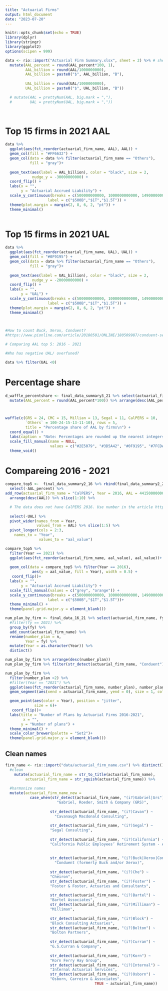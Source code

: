 ```yaml
---
title: "Actuarial Firms"
output: html_document
date: "2023-07-20"
---
```


```r
knitr::opts_chunk$set(echo = TRUE)
library(dplyr)
library(stringr)
library(ggplot2)
options(scipen = 999)
```

```r
data <- rio::import("Actuarial Firm Summary.xlsx", sheet = 2) %>% # shee2 = final_data_summary3_21
  mutate(AAL_percent = round(AAL_percent*100, 1),
         AAL_billion = round(AAL/1000000000),
         AAL_billion = paste0("$", AAL_billion, "B"),
         
         UAL_billion = round(UAL/1000000000),
         UAL_billion = paste0("$", UAL_billion, "B")) 

  # mutate(AAL = prettyNum(AAL, big.mark = ","),
  #        UAL = prettyNum(UAL, big.mark = ","))

  
```


# Top 15 firms in 2021 AAL
```r
data %>% 
  ggplot(aes(fct_reorder(actuarial_firm_name, AAL), AAL)) +
  geom_col(fill = "#FF6632") +
  geom_col(data = data %>% filter(actuarial_firm_name == "Others"), 
           fill = "gray")+
  
  geom_text(aes(label = AAL_billion), color = "black", size = 2, 
            nudge_y = -30000000000) +
  coord_flip() +
  labs(x = "", 
       y = "Actuarial Accrued Liability") +
  scale_y_continuous(breaks = c(500000000000, 1000000000000, 1490000000000),
                   label = c("$500B","$1T","$1.5T")) +
  theme(plot.margin = margin(2, 8, 6, 2, "pt")) +
  theme_minimal() 
  
```

# Top 15 firms in 2021 UAL
```r
data %>% 
  ggplot(aes(fct_reorder(actuarial_firm_name, UAL), UAL)) +
  geom_col(fill = "#0F9195") +
  geom_col(data = data %>% filter(actuarial_firm_name == "Others"), 
           fill = "gray")+
  
  geom_text(aes(label = UAL_billion), color = "black", size = 2, 
            nudge_y = -20000000000) +
  coord_flip() +
  labs(x = "", 
       y = "UAL") +
  scale_y_continuous(breaks = c(500000000000, 1000000000000, 1490000000000),
                   label = c("$500B","$1T","$1.5T")) +
  theme(plot.margin = margin(2, 8, 6, 2, "pt")) +
  theme_minimal() 
  


#How to count Buck, Xerox, Conduent? 
#https://www.pionline.com/article/20180501/ONLINE/180509987/conduent-sells-former-buck-consultants-business-to-h-i-g-capital

# Comparing AAL top 5: 2016 - 2021

#Who has negative UAL/ overfuned?

data %>% filter(UAL <0)

```
# Percentage share

```r
d_waffle_percentshare <- final_data_summary3_21 %>% select(actuarial_firm_name, AAL_percent) %>% 
  mutate(AAL_percent = round(AAL_percent*100)) %>% arrange(desc(AAL_percent))



waffle(c(GRS = 24, CMC = 15, Millian = 13, Segal = 11, CalPERS = 10, 
         `Others` = 100-24-15-13-11-10), rows = 5,
         title = "Percentage share of AAL by firms\n") +
  coord_equal() +
  labs(caption = "Note: Percentages are rounded up the nearest integers", size = 0.1) +
  scale_fill_manual(name = NULL,
                    values = c("#2E5079", "#3D5A42", "#0F9195", "#7FCDA1", "#B3BC92", "lightgrey")) +
  theme_void()


```


# Compareing 2016 - 2021
```r

compare_top5 <-  final_data_summary2_16 %>% rbind(final_data_summary2_21) %>% 
  select(-AAL_percent) %>% 
add_row(actuarial_firm_name = "CalPERS", Year = 2016, AAL = 441500000000, UAL = 142000000000) %>% 
  arrange(desc(AAL)) %>% slice(1:10) %>% 

  # The data does not have CalPERS 2016. Use number in the article https://reason.org/commentary/grs-dominates-public-pension-actuarial-consulting-followed-by-milliman-and-cavanaugh-macdonald/
  
  select(-UAL) %>% 
  pivot_wider(names_from = Year,
              values_from = AAL) %>% slice(1:5) %>% 
  pivot_longer(cols = 2:3,
    names_to = "Year",
               values_to = "aal_value")

```

```r
compare_top5 %>% 
  filter(Year == 2021) %>% 
  ggplot(aes(fct_reorder(actuarial_firm_name, aal_value), aal_value))+
  
  geom_col(data = compare_top5 %>% filter(Year == 2016),
            aes(y = aal_value, fill = Year), width = 0.5) +
   coord_flip()+
  labs(x = "",
       y = "Actuarial Accrued Liability") + 
  scale_fill_manual(values = c("grey", "orange")) +
  scale_y_continuous(breaks = c(500000000000, 1000000000000, 1490000000000),
                   label = c("$500B","$1T","$1.5T"))+
  theme_minimal() +
  theme(panel.grid.major.y = element_blank()) 
```

```r
num_plan_by_firm <- final_data_16_21 %>% select(actuarial_firm_name, fy) %>% 
  #filter(fy == 2021) %>% 
  group_by(fy) %>% 
  add_count(actuarial_firm_name) %>% 
  rename(number_plan = n,
         Year = fy) %>% 
  mutate(Year = as.character(Year)) %>% 
  distinct()

num_plan_by_firm %>% arrange(desc(number_plan))
num_plan_by_firm %>% filter(str_detect(actuarial_firm_name, "Conduent"))
```


```r
num_plan_by_firm %>%
  filter(number_plan >2) %>% 
  #filter(Year == "2021") %>% 
  ggplot(aes(fct_reorder(actuarial_firm_name, number_plan), number_plan))+
  geom_segment(aes(xend = actuarial_firm_name, yend = 0), size = 1, color = "grey") +

  geom_point(aes(color = Year), position = "jitter", 
             size = 6)+
   coord_flip()+
  labs(title = "Number of Plans by Actuarial Firms 2016-2021",
        x = "",
       y = "Number of plans") + 
  theme_minimal() +
  scale_color_brewer(palette = "Set2")+
  theme(panel.grid.major.y = element_blank()) 
```


## Clean names
```r
firm_name <- rio::import("data/actuarial_firm_name.csv") %>% distinct()
  #clean
    mutate(actuarial_firm_name = str_to_title(actuarial_firm_name),
         actuarial_firm_name = str_squish(actuarial_firm_name)) %>% 
  
  #harmonize names
  mutate(actuarial_firm_name_new = 
           case_when(str_detect(actuarial_firm_name, "(i?)Gabriel|Grs") ~ 
                       "Gabriel, Roeder, Smith & Company (GRS)", 
                     
                    str_detect(actuarial_firm_name, "(i?)Cavan") ~ 
                      "Cavanaugh Macdonald Consulting",
                    
                    str_detect(actuarial_firm_name, "(i?)Segal") ~
                    "Segal Consulting",
                    
                    str_detect(actuarial_firm_name, "(i?)California") ~
                    "California Public Employees’ Retirement System - Actuarial Office",
                    
                    
                    str_detect(actuarial_firm_name, "(i?)Buck|Xerox|Conduent") ~ 
                      "Conduent (formerly Buck and/or Xerox)",
                    
                    str_detect(actuarial_firm_name, "(i?)Che") ~
                    "Cheiron",
                    str_detect(actuarial_firm_name, "(i?)Foster") ~
                    "Foster & Foster, Actuaries and Consultants",
                    
                    str_detect(actuarial_firm_name, "(i?)Bartel") ~
                    "Bartel Associates",
                    str_detect(actuarial_firm_name, "(i?)Milliman") ~
                    "Milliman",
                    
                    str_detect(actuarial_firm_name, "(i?)Block") ~
                    "Block Consulting Actuaries",
                    str_detect(actuarial_firm_name, "(i?)Bolton") ~
                    "Bolton Partners",
                    
                    str_detect(actuarial_firm_name, "(i?)Curran") ~
                    "G.S.Curran & Company",
                    
                    str_detect(actuarial_firm_name, "(i?)Korn") ~
                    "Korn Ferry Hay Group",
                    str_detect(actuarial_firm_name, "(i?)Internal") ~
                    "Internal Actuarial Services",
                    str_detect(actuarial_firm_name, "(i?)Osborn") ~
                    "Osborn, Carreiro & Associates",
                                        TRUE ~ actuarial_firm_name)) 
```


